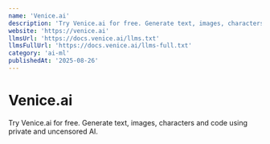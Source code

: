 ```yaml
---
name: 'Venice.ai'
description: 'Try Venice.ai for free. Generate text, images, characters and code using private and uncensored AI.'
website: 'https://venice.ai'
llmsUrl: 'https://docs.venice.ai/llms.txt'
llmsFullUrl: 'https://docs.venice.ai/llms-full.txt'
category: 'ai-ml'
publishedAt: '2025-08-26'
---
```


# Venice.ai

Try Venice.ai for free. Generate text, images, characters and code using private and uncensored AI.
